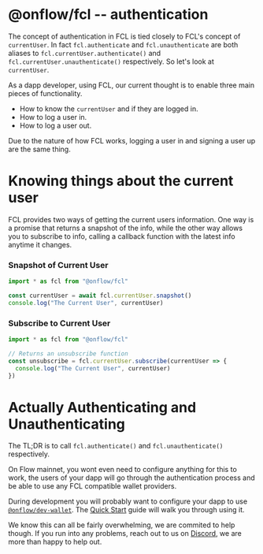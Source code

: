 # @onflow/fcl -- authentication

The concept of authentication in FCL is tied closely to FCL's concept of `currentUser`. In fact `fcl.authenticate` and `fcl.unauthenticate` are both aliases to `fcl.currentUser.authenticate()` and `fcl.currentUser.unauthenticate()` respectively. So let's look at `currentUser`.

As a dapp developer, using FCL, our current thought is to enable three main pieces of functionality.

- How to know the `currentUser` and if they are logged in.
- How to log a user in.
- How to log a user out.

Due to the nature of how FCL works, logging a user in and signing a user up are the same thing.

# Knowing things about the current user

FCL provides two ways of getting the current users information. One way is a promise that returns a snapshot of the info, while the other way allows you to subscribe to info, calling a callback function with the latest info anytime it changes.

### Snapshot of Current User

```javascript
import * as fcl from "@onflow/fcl"

const currentUser = await fcl.currentUser.snapshot()
console.log("The Current User", currentUser)
```

### Subscribe to Current User

```javascript
import * as fcl from "@onflow/fcl"

// Returns an unsubscribe function
const unsubscribe = fcl.currentUser.subscribe(currentUser => {
  console.log("The Current User", currentUser)
})
```

# Actually Authenticating and Unauthenticating

The TL;DR is to call `fcl.authenticate()` and `fcl.unauthenticate()` respectively.

On Flow mainnet, you wont even need to configure anything for this to work, the users of your dapp will go through the authentication process and be able to use any FCL compatible wallet providers.

During development you will probably want to configure your dapp to use [`@onflow/dev-wallet`](../../../dev-wallet).
The [Quick Start](../../#quick-start) guide will walk you through using it.

We know this can all be fairly overwhelming, we are commited to help though. If you run into any problems, reach out to us on [Discord](https://discord.gg/k6cZ7QC), we are more than happy to help out.
